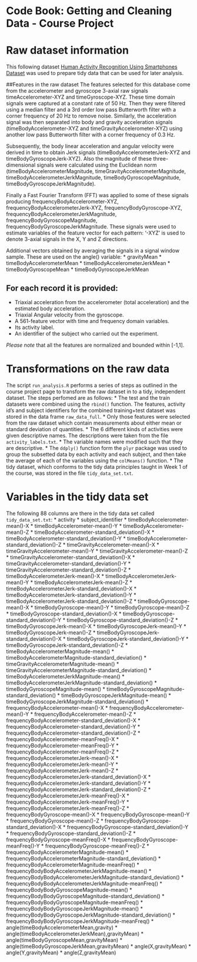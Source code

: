 Code Book: Getting and Cleaning Data - Course Project
==========================================

# Raw dataset information
This following dataset [Human Activity Recognition Using Smartphones Dataset](http://archive.ics.uci.edu/ml/datasets/Human+Activity+Recognition+Using+Smartphones) was used to prepare tidy data that can be used for later analysis. 

##Features in the raw dataset
The features selected for this database come from the accelerometer and gyroscope 3-axial raw signals timeAccelerometer-XYZ and timeGyroscope-XYZ. These time domain signals were captured at a constant rate of 50 Hz. Then they were filtered using a median filter and a 3rd order low pass Butterworth filter with a corner frequency of 20 Hz to remove noise. Similarly, the acceleration signal was then separated into body and gravity acceleration signals (timeBodyAccelerometer-XYZ and timeGravityAccelerometer-XYZ) using another low pass Butterworth filter with a corner frequency of 0.3 Hz. 

Subsequently, the body linear acceleration and angular velocity were derived in time to obtain Jerk signals (timeBodyAccelerometerJerk-XYZ and timeBodyGyroscopeJerk-XYZ). Also the magnitude of these three-dimensional signals were calculated using the Euclidean norm (timeBodyAccelerometerMagnitude, timeGravityAccelerometerMagnitude, timeBodyAccelerometerJerkMagnitude, timeBodyGyroscopeMagnitude, timeBodyGyroscopeJerkMagnitude). 

Finally a Fast Fourier Transform (FFT) was applied to some of these signals producing frequencyBodyAccelerometer-XYZ, frequencyBodyAccelerometerJerk-XYZ, frequencyBodyGyroscope-XYZ, frequencyBodyAccelerometerJerkMagnitude, frequencyBodyGyroscopeMagnitude, frequencyBodyGyroscopeJerkMagnitude. These signals were used to estimate variables of the feature vector for each pattern: '-XYZ' is used to denote 3-axial signals in the X, Y and Z directions. 

Additional vectors obtained by averaging the signals in a signal window sample. These are used on the angle() variable:
* gravityMean
* timeBodyAccelerometerMean
* timeBodyAccelerometerJerkMean
* timeBodyGyroscopeMean
* timeBodyGyroscopeJerkMean

For each record it is provided:
-------------------------------------

- Triaxial acceleration from the accelerometer (total acceleration) and the estimated body acceleration.
- Triaxial Angular velocity from the gyroscope. 
- A 561-feature vector with time and frequency domain variables. 
- Its activity label. 
- An identifier of the subject who carried out the experiment.

*Please note* that all the features are normalized and bounded within [-1,1].

# Transformations on the raw data
The script `run_analysis.R` performs a series of steps as outlined in the course project page to transform the raw dataset in to a tidy, independent dataset. The steps perfomed are as follows:
* The test and the train datasets were combined using the `rbind()` function. The features, activity id's and subject identifiers for the combined training+test dataset was stored in the data frame `raw_data_full`. 
* Only those features were selected from the raw dataset which contain measurements about either mean or standard deviation of quantities. 
* The 6 different kinds of activities were given descriptive names. The descriptions were taken from the file `activity_labels.txt`.
* The variable names were modified such that they are descriptive. 
* The `ddply()` function form the `plyr` package was used to group the subsetted data by each activity and each subject, and then take the average of each of the variables using the `colMeans()` function. 
* The tidy dataset, which conforms to the tidy data principles taught in Week 1 of the course, was stored in the file `tidy_data_set.txt`.


# Variables in the tidy data set 
The following 88 columns are there in the tidy data set called `tidy_data_set.txt`: 
* activity
* subject_identifier
* timeBodyAccelerometer-mean()-X
* timeBodyAccelerometer-mean()-Y
* timeBodyAccelerometer-mean()-Z
* timeBodyAccelerometer-standard_deviation()-X
* timeBodyAccelerometer-standard_deviation()-Y
* timeBodyAccelerometer-standard_deviation()-Z
* timeGravityAccelerometer-mean()-X
* timeGravityAccelerometer-mean()-Y
* timeGravityAccelerometer-mean()-Z
* timeGravityAccelerometer-standard_deviation()-X
* timeGravityAccelerometer-standard_deviation()-Y
* timeGravityAccelerometer-standard_deviation()-Z
* timeBodyAccelerometerJerk-mean()-X
* timeBodyAccelerometerJerk-mean()-Y
* timeBodyAccelerometerJerk-mean()-Z
* timeBodyAccelerometerJerk-standard_deviation()-X
* timeBodyAccelerometerJerk-standard_deviation()-Y
* timeBodyAccelerometerJerk-standard_deviation()-Z
* timeBodyGyroscope-mean()-X
* timeBodyGyroscope-mean()-Y
* timeBodyGyroscope-mean()-Z
* timeBodyGyroscope-standard_deviation()-X
* timeBodyGyroscope-standard_deviation()-Y
* timeBodyGyroscope-standard_deviation()-Z
* timeBodyGyroscopeJerk-mean()-X
* timeBodyGyroscopeJerk-mean()-Y
* timeBodyGyroscopeJerk-mean()-Z
* timeBodyGyroscopeJerk-standard_deviation()-X
* timeBodyGyroscopeJerk-standard_deviation()-Y
* timeBodyGyroscopeJerk-standard_deviation()-Z
* timeBodyAccelerometerMagnitude-mean()
* timeBodyAccelerometerMagnitude-standard_deviation()
* timeGravityAccelerometerMagnitude-mean()
* timeGravityAccelerometerMagnitude-standard_deviation()
* timeBodyAccelerometerJerkMagnitude-mean()
* timeBodyAccelerometerJerkMagnitude-standard_deviation()
* timeBodyGyroscopeMagnitude-mean()
* timeBodyGyroscopeMagnitude-standard_deviation()
* timeBodyGyroscopeJerkMagnitude-mean()
* timeBodyGyroscopeJerkMagnitude-standard_deviation()
* frequencyBodyAccelerometer-mean()-X
* frequencyBodyAccelerometer-mean()-Y
* frequencyBodyAccelerometer-mean()-Z
* frequencyBodyAccelerometer-standard_deviation()-X
* frequencyBodyAccelerometer-standard_deviation()-Y
* frequencyBodyAccelerometer-standard_deviation()-Z
* frequencyBodyAccelerometer-meanFreq()-X
* frequencyBodyAccelerometer-meanFreq()-Y
* frequencyBodyAccelerometer-meanFreq()-Z
* frequencyBodyAccelerometerJerk-mean()-X
* frequencyBodyAccelerometerJerk-mean()-Y
* frequencyBodyAccelerometerJerk-mean()-Z
* frequencyBodyAccelerometerJerk-standard_deviation()-X
* frequencyBodyAccelerometerJerk-standard_deviation()-Y
* frequencyBodyAccelerometerJerk-standard_deviation()-Z
* frequencyBodyAccelerometerJerk-meanFreq()-X
* frequencyBodyAccelerometerJerk-meanFreq()-Y
* frequencyBodyAccelerometerJerk-meanFreq()-Z
* frequencyBodyGyroscope-mean()-X
* frequencyBodyGyroscope-mean()-Y
* frequencyBodyGyroscope-mean()-Z
* frequencyBodyGyroscope-standard_deviation()-X
* frequencyBodyGyroscope-standard_deviation()-Y
* frequencyBodyGyroscope-standard_deviation()-Z
* frequencyBodyGyroscope-meanFreq()-X
* frequencyBodyGyroscope-meanFreq()-Y
* frequencyBodyGyroscope-meanFreq()-Z
* frequencyBodyAccelerometerMagnitude-mean()
* frequencyBodyAccelerometerMagnitude-standard_deviation()
* frequencyBodyAccelerometerMagnitude-meanFreq()
* frequencyBodyBodyAccelerometerJerkMagnitude-mean()
* frequencyBodyBodyAccelerometerJerkMagnitude-standard_deviation()
* frequencyBodyBodyAccelerometerJerkMagnitude-meanFreq()
* frequencyBodyBodyGyroscopeMagnitude-mean()
* frequencyBodyBodyGyroscopeMagnitude-standard_deviation()
* frequencyBodyBodyGyroscopeMagnitude-meanFreq()
* frequencyBodyBodyGyroscopeJerkMagnitude-mean()
* frequencyBodyBodyGyroscopeJerkMagnitude-standard_deviation()
* frequencyBodyBodyGyroscopeJerkMagnitude-meanFreq()
* angle(timeBodyAccelerometerMean,gravity)
* angle(timeBodyAccelerometerJerkMean),gravityMean)
* angle(timeBodyGyroscopeMean,gravityMean)
* angle(timeBodyGyroscopeJerkMean,gravityMean)
* angle(X,gravityMean)
* angle(Y,gravityMean)
* angle(Z,gravityMean)



